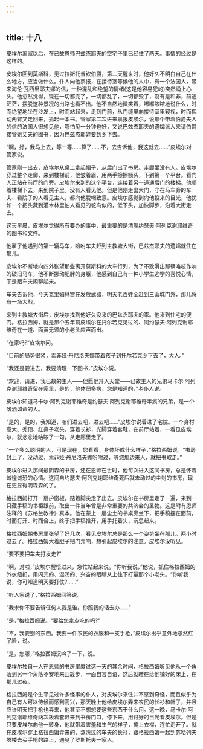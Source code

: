 ```yaml
---
---
---
```

title: 十八
---




皮埃尔离家以后，在已故恩师巴兹杰耶夫的空宅子里已经住了两天。事情的经过是这样的。

皮埃尔回到莫斯科，见过拉斯托普钦伯爵，第二天醒来时，他好久不明白自己在什么地方，应当做什么。仆人向他禀报，在接待室等候他的人中，有一个法国人，带来海伦·瓦西里耶夫娜的信，一种混乱和绝望的情绪(这是他容易犯的)突然涌上心头。他忽然觉得，现在一切都完了，一切都乱了，一切都毁了，没有是和非，前途茫茫，摆脱这种景况的出路也看不出。他不自然地微笑着，嘟嘟哝哝地说什么，时而绝望地坐在沙发上，时而站起来，走到门前，从门缝里向接待室里窥视，时而挥动两臂又走回来，抓起一本书。管家第二次进来禀报皮埃尔，说那个带着伯爵夫人的信的法国人很想见他，哪怕见一分钟也好，又说巴兹杰耶夫的遗孀派人来请伯爵接管她丈夫的图书，因为巴兹杰耶娃要到乡下去。

“啊，好，我马上去，等一等……算了……不，去告诉他，我这就去……”皮埃尔对管家说。

管家刚一出去，皮埃尔从桌上拿起帽子，从后门出了书房。走廊里没有人。皮埃尔穿过整个走廊，来到楼梯前，他皱着眉，用两手擦擦额头，下到第一个平台。看门人正站在前厅的门旁。皮埃尔来到的这个平台，连接着另一道通后门的楼梯。他顺着楼梯下去，来到院子里。没有人看见他。但是他刚走出大门，守在马车旁的车夫、看院子的人看见主人，都向他脱帽致意。皮埃尔感觉到向他投来的目光，他犹如一个把头藏到灌木林里怕人看见的鸵鸟似的，低下头，加快脚步，沿着大街走去。

这天早晨，皮埃尔觉得所有要办的事中，最重要的是清理约瑟夫·阿列克谢耶维奇的图书和文件。

他雇了他遇到的第一辆马车，吩咐车夫赶到主教塘大街，巴兹杰耶夫的遗孀就住在那儿。

皮埃尔不断地向四外张望那些离开莫斯科的大车行列，为了不致滑出那辆咯吱作响的破旧马车，他不断挪动肥胖的身躯，他感到自己有一种小学生逃学的喜悦心情，于是跟车夫闲聊起来。

车夫告诉他，今天克里姆林宫在发放武器，明天老百姓全赶到三山城门外，那儿将有一场大战。

来到主教塘大街后，皮埃尔找到他好久没来的巴兹杰耶夫的家。他来到住宅的便门。格拉西姆，就是那个五年前皮埃尔在托尔若克见过的、同约瑟夫·阿列克谢耶维奇在一道、面黄无须的小老头应声而出。

“在家吗?”皮埃尔问。

“目前的局势很紧，索菲娅·丹尼洛夫娜带着孩子到托尔若克乡下去了，大人。”

“我还是要进去，我要清理一下图书，”皮埃尔说。

“欢迎，请进，我已故的主人——但愿他升入天堂——已故主人的兄弟马卡尔·阿列克谢耶维奇留在家里，是的，他体弱多病，您是知道的，”老仆人说。

皮埃尔知道马卡尔·阿列克谢耶维奇是约瑟夫·阿列克谢耶维奇半疯的兄弟，是一个嗜酒如命的人。

“是的，是的，我知道，咱们进去吧，进去吧……”皮埃尔说着进了宅院。一个身材高大、秃顶、红鼻子老头，穿着长衫，光脚穿着套鞋，在前厅站着，一看见皮埃尔，就忿忿地咕哝了一句，从走廊里走了。

“一个多么聪明的人，可是现在，您看看，身体坏成什么样子，”格拉西姆说。“书房封上了，没动过，索菲娅·丹尼洛夫娜吩咐过，等您那边来人，就把书取走。”

皮埃尔进入那间最阴森的书房，还在恩师在世时，他每次进入这间书房，总是怀着诚惶诚恐的心情。这间自约瑟夫·阿列克谢耶维奇死后就未动过的尘封的书房，现在更显得阴森森的了。

格拉西姆打开一扇护窗板，踮着脚尖走了出去。皮埃尔在书房里走了一遍，来到一只藏手稿的书柜跟前，取出一件当年曾是非常重要的共济会的圣物。这是附有恩师注释的《苏格兰教律》真本。他在蒙上一层尘土的书桌旁坐下，把手稿摆在面前，时而打开、时而合上，终于把手稿推开，用手托着头，沉思起来。

格拉西姆朝书房里张望了好几次，看见皮埃尔总是那么一个姿势坐在那儿。两小时过去了。格拉西姆大着胆子把门弄响，想引起皮埃尔的注意。皮埃尔没听见。

“要不要把车夫打发走?”

“啊，对啦，”皮埃尔醒悟过来，急忙站起来说。“你听我说，”他说，抓住格拉西姆的外衣纽扣，用闪光的、湿润的、兴奋的眼睛从上往下打量那个小老头。“你听我说，你可知道明天要打仗?……”

“听人家说了，”格拉西姆回答说。

“我求你不要告诉任何人我是谁。你照我的话去办……”

“是，”格拉西姆说。“要给您拿点吃的吗?”

“不，我要别的东西。我要一件农民的衣服和一支手枪，”皮埃尔出乎意外地忽然红了脸，说。

“是，您哪，”格拉西姆沉吟了一下，说。

皮埃尔独自一人在恩师的书房里度过这一天的其余时间，格拉西姆听见他从一个角落到另一个角落不安地来回踱步，一面自言自语，然后就睡在给他铺好的床上，在那儿过夜。

格拉西姆是个生平见过许多怪事的仆人，对皮埃尔来住并不感到奇怪，而且似乎为自己有人可以侍候而感到高兴，那天晚上他给皮埃尔弄来农民的长衫和帽子，并且应许明天把手枪也弄来，他甚至不想想要这些东西干什么用。这一晚，马卡尔·阿列克谢耶维奇两次趿着套鞋来到书房门口，停下来，用讨好的目光看皮埃尔。但是只要皮埃尔向他一转身，他就带着害羞和生气的样子，掩上衣襟，连忙走开了。就在皮埃尔穿上格拉西姆弄来的、蒸洗过的车夫的长衫，跟格拉西姆一起到苏哈列夫塔楼去买手枪的路上，遇见了罗斯托夫一家人。